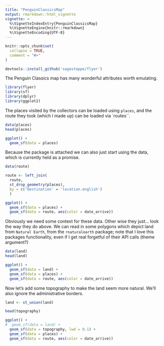 ```yaml
---
title: "PenguinClassicsMap"
output: rmarkdown::html_vignette
vignette: >
  %\VignetteIndexEntry{PenguinClassicsMap}
  %\VignetteEngine{knitr::rmarkdown}
  %\VignetteEncoding{UTF-8}
---
```


```r
knitr::opts_chunk$set(
  collapse = TRUE,
  comment = "#>"
)
```


```r
devtools::install_github('sagesteppe/flyer')
```

The Penguin Classics map has many wonderful attributes worth emulating. 

```r
library(flyer)
library(sf)
library(dplyr)
library(ggplot2)
```

The places visited by the collectors can be loaded using `places`, and the route they took (which I made up) can be loaded via `routes``. 

```r
data(places)
head(places)

ggplot() + 
  geom_sf(data = places)
```

Because the package is attached we can also just start using the data, which is currently held as a promise. 

```r

data(route)

route <- left_join(
  route,
  st_drop_geometry(places),
  by = c('Destination' = 'location.english')
  )

ggplot() + 
  geom_sf(data = places) + 
  geom_sf(data = route, aes(color = date_arrive)) 

```

Obviously we need some context for these data. 
Other wise they just... look the way they do above. 
We can read in some polygons which depict land from `Natural Earth`, from the `rnaturalearth` package; note that I love this packages functionality, even if I get real forgetful of their API calls (theme argument?)

```r
data(land)
head(land)

ggplot() + 
  geom_sf(data = land) + 
  geom_sf(data = places) + 
  geom_sf(data = route, aes(color = date_arrive)) 

```

Now let's add some topography to make the land seem more natural. 
We'll also ignore the administrative borders. 

```r

land <- st_union(land)

head(topography)

ggplot() + 
#  geom_sf(data = land) + 
  geom_sf(data = topography, lwd = 0.1) + 
  geom_sf(data = places) + 
  geom_sf(data = route, aes(color = date_arrive)) 

```

